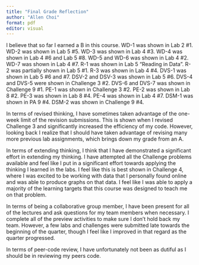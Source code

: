 ```yaml
---
title: "Final Grade Reflection"
author: "Allen Choi"
format: pdf
editor: visual
---
```


I believe that so far I earned a B in this course. WD-1 was shown in Lab 2 #1. WD-2 was shown in Lab 5 #5. WD-3 was shown in Lab 4 #3. WD-4 was shown in Lab 4 #6 and Lab 5 #8. WD-5 and WD-6 was shown in Lab 4 #2. WD-7 was shown in Lab 4 #7. R-1 was shown in Lab 5 "Reading in Data". R-2 was partially shown in Lab 5 #1. R-3 was shown in Lab 4 #4. DVS-1 was shown in Lab 5 #6 and #7. DSV-2 and DSV-3 was shown in Lab 5 #6. DVS-4 and DVS-5 were shown in Challenge 3 #2. DVS-6 and DVS-7 was shown in Challenge 9 #1. PE-1 was shown in Challenge 3 #2. PE-2 was shown in Lab 8 #2. PE-3 was shown in Lab 8 #4. PE-4 was shown in Lab 4 #7. DSM-1 was shown in PA 9 #4. DSM-2 was shown in Challenge 9 #4.

In terms of revised thinking, I have sometimes taken advantage of the one-week limit of the revision submissions. This is shown when I revised Challenge 3 and significantly increased the efficiency of my code. However, looking back I realize that I should have taken advantage of revising many more previous lab assignments, which brings down my grade from an A.

In terms of extending thinking, I think that I have demonstrated a significant effort in extending my thinking. I have attempted all the Challenge problems available and feel like I put in a significant effort towards applying the thinking I learned in the labs. I feel like this is best shown in Challenge 4, where I was excited to be working with data that I personally found online and was able to produce graphs on that data. I feel like I was able to apply a majority of the learning targets that this course was designed to teach me on that problem.

In terms of being a collaborative group member, I have been present for all of the lectures and ask questions for my team members when necessary. I complete all of the preview activities to make sure I don't hold back my team. However, a few labs and challenges were submitted late towards the beginning of the quarter, though I feel like I improved in that regard as the quarter progressed.

In terms of peer-code review, I have unfortunately not been as dutiful as I should be in reviewing my peers code.
